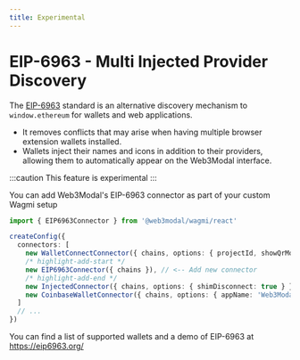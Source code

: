 ```yaml
---
title: Experimental
---
```



# EIP-6963 - Multi Injected Provider Discovery

The [EIP-6963](https://eips.ethereum.org/EIPS/eip-6963) standard is an alternative discovery mechanism to `window.ethereum` for wallets and web applications.

- It removes conflicts that may arise when having multiple browser extension wallets installed.
- Wallets inject their names and icons in addition to their providers, allowing them to automatically appear on the Web3Modal interface.

:::caution
This feature is experimental
:::

You can add Web3Modal's EIP-6963 connector as part of your custom Wagmi setup

```ts
import { EIP6963Connector } from '@web3modal/wagmi/react'

createConfig({
  connectors: [
    new WalletConnectConnector({ chains, options: { projectId, showQrModal: false, metadata } }),
    /* highlight-add-start */
    new EIP6963Connector({ chains }), // <-- Add new connector
    /* highlight-add-end */
    new InjectedConnector({ chains, options: { shimDisconnect: true } }),
    new CoinbaseWalletConnector({ chains, options: { appName: 'Web3Modal' } })
  ]
  // ...
})
```

You can find a list of supported wallets and a demo of EIP-6963 at https://eip6963.org/
